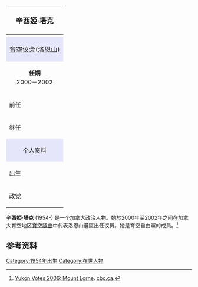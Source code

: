 {| class="infobox vcard" cellspacing="3" style="border-spacing: 3px; width: 22em; text-align: left; line-height: 1.5em; font-size: 90%; margin-bottom: 30px;" tabindex="0"
! colspan="2" style="text-align:center;font-size:125%;font-weight:bold;font-size: 120%;" |<span class="fn">辛西婭·塔克</span>
|-
|-
! colspan="2" style="text-align:center;background:lavender; font-size:110%;" |[[育空议会|育空议会]]([[洛恩山_(選區)|洛恩山]])
|-
| colspan="2" style="text-align:center;border-bottom:none;" |
'''任期'''<br>
2000－2002
|-
! scope="row" style="text-align:left;white-space:nowrap; text-align:left;" |前任
| style="" |
[[Lois_Moorcroft|Lois Moorcroft]]
|-
! scope="row" style="text-align:left;white-space:nowrap; text-align:left;" |继任
| style="" |
[[史蒂夫·加的夫|史蒂夫·加的夫]]
|-
! colspan="2" style="text-align:center;background:lavender;" |个人资料
|-
! scope="row" style="text-align:left;white-space:nowrap;;" |出生
| style="" |
1954<br>
<span class="birthplace">Ontario</span>
|-
! scope="row" style="text-align:left;white-space:nowrap;;" |政党
| style="" |
[[育空自由黨|自由黨]]
|}
'''辛西婭·塔克''' (1954-) 是一个加拿大政治人物。她於2000年至2002年之间在加拿大育空地区[[育空议会|育空議會]]中代表洛恩山選區出任议员。她是育空自由黨的成員。<ref>[http://www.cbc.ca/yukonvotes2006/riding/007/ Yukon Votes 2006: Mount Lorne]. [[cbc.ca|cbc.ca]].</ref>


== 参考资料 ==

[[Category:1954年出生|Category:1954年出生]]
[[Category:在世人物|Category:在世人物]]